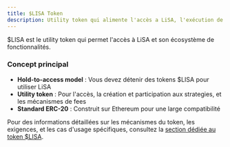 ```yaml
---
title: $LISA Token
description: Utility token qui alimente l'accès a LiSA, l'exécution de strategies, et les fonctionnalités plateforme.
---
```


$LISA est le utility token qui permet l'accès à LiSA et son écosystème de fonctionnalités.

### Concept principal
- **Hold-to-access model** : Vous devez détenir des tokens $LISA pour utiliser LiSA
- **Utility token** : Pour l'accès, la création et participation aux strategies, et les mécanismes de fees
- **Standard ERC-20** : Construit sur Ethereum pour une large compatibilité


Pour des informations détaillées sur les mécanismes du token, les exigences, et les cas d'usage spécifiques, consultez la [section dédiée au token $LISA](/docs/lisa-token/summary).
